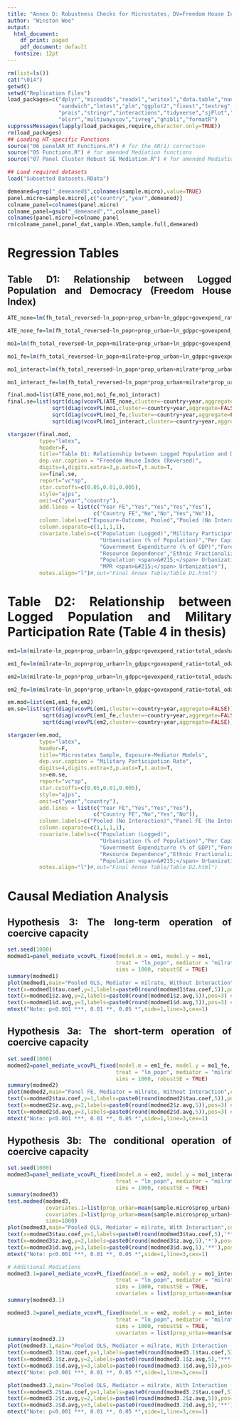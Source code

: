 ---
title: "Annex D: Robustness Checks for Microstates, DV=Freedom House Index"
author: "Winston Wee"
output: 
  html_document:
    df_print: paged
    pdf_document: default
  fontsize: 12pt
---

\vspace{5ex}

```{=html}
<style>
body{
text-align: justify
}
</style>
```

```{r, echo=FALSE, message=FALSE, tidy=TRUE, results='hide'}
rm(list=ls())
cat("\014")
getwd()
setwd("Replication Files")
load_packages=c("dplyr","miceadds","readxl","writexl","data.table","naniar","car","bestNormalize","broom",
                "sandwich","lmtest","plm","ggplot2","fixest","textreg","stargazer","pcse","mediation",
                "prais","stringr","interactions","tidyverse","sjPlot","plm","lme4","nlme",
                "olsrr","multiwayvcov","ivreg","ghibli","formatR")
suppressMessages(lapply(load_packages,require,character.only=TRUE))
rm(load_packages)
## Loading HT-specific Functions
source("06 panelAR_HT Functions.R") # for the AR(1) correction
source("05 Functions.R") # for amended Mediation functions
source("07 Panel Cluster Robust SE Mediation.R") # for amended Mediation functions

## Load required datasets
load("Subsetted Datasets.RData")

demeaned=grep("_demeaned$",colnames(sample.micro),value=TRUE)
panel.micro=sample.micro[,c("country","year",demeaned)]
colname_panel=colnames(panel.micro)
colname_panel=gsub("_demeaned","",colname_panel)
colnames(panel.micro)=colname_panel
rm(colname_panel,panel_dat,sample.VDem,sample.full,demeaned)
```

# Regression Tables

## Table D1: Relationship between Logged Population and Democracy (Freedom House Index)

```{r, echo=TRUE, tidy=TRUE, results="asis"}
ATE_none=lm(fh_total_reversed~ln_popn+prop_urban+ln_gdppc+govexpend_ratio+total_odashare_oecd+resourcerent+ethfrac_alesina2003+as.factor(year),sample.micro)

ATE_none_fe=lm(fh_total_reversed~ln_popn+prop_urban+ln_gdppc+govexpend_ratio+total_odashare_oecd+resourcerent+country+as.factor(year),panel.micro)

mo1=lm(fh_total_reversed~ln_popn+milrate+prop_urban+ln_gdppc+govexpend_ratio+total_odashare_oecd+resourcerent+ethfrac_alesina2003+as.factor(year),sample.micro) # Main Y model

mo1_fe=lm(fh_total_reversed~ln_popn+milrate+prop_urban+ln_gdppc+govexpend_ratio+total_odashare_oecd+resourcerent+country+as.factor(year),panel.micro)

mo1_interact=lm(fh_total_reversed~ln_popn*prop_urban+milrate*prop_urban+ln_gdppc+govexpend_ratio+total_odashare_oecd+resourcerent+ethfrac_alesina2003+as.factor(year),sample.micro)

mo1_interact_fe=lm(fh_total_reversed~ln_popn*prop_urban+milrate*prop_urban+ln_gdppc+govexpend_ratio+total_odashare_oecd+resourcerent+country+as.factor(year),panel.micro)

final.mod=list(ATE_none,mo1,mo1_fe,mo1_interact)
final.se=list(sqrt(diag(vcovPL(ATE_none,cluster=~country+year,aggregate=FALSE))),
              sqrt(diag(vcovPL(mo1,cluster=~country+year,aggregate=FALSE))),
              sqrt(diag(vcovPL(mo1_fe,cluster=~country+year,aggregate=FALSE))),
              sqrt(diag(vcovPL(mo1_interact,cluster=~country+year,aggregate=FALSE))))

stargazer(final.mod,
          type="latex",
          header=F,
          title="Table D1: Relationship between Logged Population and Democracy (Freedom House Index)",
          dep.var.caption = "Freedom House Index (Reversed)",
          digits=4,digits.extra=3,p.auto=T,t.auto=T,
          se=final.se,
          report="vc*sp",
          star.cutoffs=c(0.05,0.01,0.005),
          style="ajps",
          omit=c("year","country"),
          add.lines = list(c("Year FE","Yes","Yes","Yes","Yes"),
                           c("Country FE","No","No","Yes","No")),
          column.labels=c("Exposure-Outcome, Pooled","Pooled (No Interaction)","Panel FE (No Interaction)","Pooled (Interaction)"),
          column.separate=c(1,1,1,1),
          covariate.labels=c("Population (Logged)","Military Participation Rate",
                             "Urbanisation (% of Population)","Per Capita GDP (Logged)",
                             "Government Expenditurre (% of GDP)","Foreign Aid Received (% of GNI)",
                             "Resource Dependence","Ethnic Fractionalization",
                             "Population <span>&#215;</span> Urbanization",
                             "MPR <span>&#215;</span> Urbanization"),
          notes.align="l")#,out="Final Annex Table/Table D1.html")

```

# Table D2: Relationship between Logged Population and Military Participation Rate (Table 4 in thesis)

```{r, echo=TRUE, tidy=TRUE, results="asis"}

em1=lm(milrate~ln_popn+prop_urban+ln_gdppc+govexpend_ratio+total_odashare_oecd+resourcerent+ethfrac_alesina2003+as.factor(year),sample.micro) # Main M model

em1_fe=lm(milrate~ln_popn+prop_urban+ln_gdppc+govexpend_ratio+total_odashare_oecd+resourcerent+country+as.factor(year),panel.micro)

em2=lm(milrate~ln_popn*prop_urban+ln_gdppc+govexpend_ratio+total_odashare_oecd+resourcerent+ethfrac_alesina2003+as.factor(year),sample.micro)

em2_fe=lm(milrate~ln_popn*prop_urban+ln_gdppc+govexpend_ratio+total_odashare_oecd+resourcerent+country+as.factor(year),panel.micro)

em.mod=list(em1,em1_fe,em2)
em.se=list(sqrt(diag(vcovPL(em1,cluster=~country+year,aggregate=FALSE))),
           sqrt(diag(vcovPL(em1_fe,cluster=~country+year,aggregate=FALSE))),
           sqrt(diag(vcovPL(em2,cluster=~country+year,aggregate=FALSE))))

stargazer(em.mod,
          type="latex",
          header=F,
          title="Microstates Sample, Exposure-Mediator Models",
          dep.var.caption = "Military Participation Rate",
          digits=4,digits.extra=3,p.auto=T,t.auto=T,
          se=em.se,
          report="vc*sp",
          star.cutoffs=c(0.05,0.01,0.005),
          style="ajps",
          omit=c("year","country"),
          add.lines = list(c("Year FE","Yes","Yes","Yes"),
                           c("Country FE","No","Yes","No")),
          column.labels=c("Pooled (No Interaction)","Panel FE (No Interaction)","Pooled (Interaction)","Panel FE (Interaction)"),
          column.separate=c(1,1,1,1),
          covariate.labels=c("Population (Logged)",
                             "Urbanisation (% of Population)","Per Capita GDP (Logged)",
                             "Government Expenditurre (% of GDP)","Foreign Aid Received (% of GNI)",
                             "Resource Dependence","Ethnic Fractionalization",
                             "Population <span>&#215;</span> Urbanization"),
          notes.align="l")#,out="Final Annex Table/Table D2.html")
```

# Causal Mediation Analysis

## Hypothesis 3: The long-term operation of coercive capacity
```{r,echo=TRUE,tidy=TRUE}
set.seed(1000)
modmed1=panel_mediate_vcovPL_fixed(model.m = em1, model.y = mo1,
                                  treat = "ln_popn", mediator = "milrate",
                                  sims = 1000, robustSE = TRUE)
summary(modmed1)
plot(modmed1,main="Pooled OLS, Mediator = milrate, Without Interaction",col="red")
text(x=modmed1$tau.coef,y=1,labels=paste0(round(modmed1$tau.coef,5)),pos=3) # ATE
text(x=modmed1$z.avg,y=2,labels=paste0(round(modmed1$z.avg,5)),pos=3) # ADE
text(x=modmed1$d.avg,y=3,labels=paste0(round(modmed1$d.avg,5)),pos=3) # ACME
mtext("Note: p<0.001 ***, 0.01 **, 0.05 *",side=1,line=3,cex=1)
```

## Hypothesis 3a: The short-term operation of coercive capacity
```{r,echo=TRUE,tidy=TRUE}
set.seed(1000)
modmed2=panel_mediate_vcovPL_fixed(model.m = em1_fe, model.y = mo1_fe,
                                  treat = "ln_popn", mediator = "milrate",
                                  sims = 1000, robustSE = TRUE)
summary(modmed2)
plot(modmed2,main="Panel FE, Mediator = milrate, Without Interaction",col="red")
text(x=modmed2$tau.coef,y=1,labels=paste0(round(modmed2$tau.coef,5)),pos=3) # ATE
text(x=modmed2$z.avg,y=2,labels=paste0(round(modmed2$z.avg,5)),pos=3) # ADE
text(x=modmed2$d.avg,y=3,labels=paste0(round(modmed2$d.avg,5)),pos=3) # ACME
mtext("Note: p<0.001 ***, 0.01 **, 0.05 *",side=1,line=3,cex=1)
```

## Hypothesis 3b: The conditional operation of coercive capacity
```{r,echo=TRUE,tidy=TRUE}
set.seed(1000)
modmed3=panel_mediate_vcovPL_fixed(model.m = em2, model.y = mo1_interact,
                                  treat = "ln_popn", mediator = "milrate",
                                  sims = 1000, robustSE = TRUE)
summary(modmed3)
test.modmed(modmed3,
            covariates.1=list(prop_urban=mean(sample.micro$prop_urban)-sd(sample.micro$prop_urban)),
            covariates.2=list(prop_urban=mean(sample.micro$prop_urban)+sd(sample.micro$prop_urban)),
            sims=1000)
plot(modmed3,main="Pooled OLS, Mediator = milrate, With Interaction",col="red")
text(x=modmed3$tau.coef,y=1,labels=paste0(round(modmed3$tau.coef,5),'**'),pos=3) # ATE
text(x=modmed3$z.avg,y=2,labels=paste0(round(modmed3$z.avg,5),'*'),pos=3) # ADE
text(x=modmed3$d.avg,y=3,labels=paste0(round(modmed3$d.avg,5),'**'),pos=3) # ACME
mtext("Note: p<0.001 ***, 0.01 **, 0.05 *",side=1,line=3,cex=1)

# Additional Mediations
modmed3.1=panel_mediate_vcovPL_fixed(model.m = em2, model.y = mo1_interact,
                                  treat = "ln_popn", mediator = "milrate",
                                  sims = 1000, robustSE = TRUE,
                                  covariates = list(prop_urban=mean(sample.micro$prop_urban)-sd(sample.micro$prop_urban)))
summary(modmed3.1)

modmed3.2=panel_mediate_vcovPL_fixed(model.m = em2, model.y = mo1_interact,
                                  treat = "ln_popn", mediator = "milrate",
                                  sims = 1000, robustSE = TRUE,
                                  covariates = list(prop_urban=mean(sample.micro$prop_urban)+sd(sample.micro$prop_urban)))
summary(modmed3.2)
plot(modmed3.1,main="Pooled OLS, Mediator = milrate, With Interaction (Less Urban)",col="blue")
text(x=modmed3.1$tau.coef,y=1,labels=paste0(round(modmed3.1$tau.coef,5),'***'),pos=3) # ATE
text(x=modmed3.1$z.avg,y=2,labels=paste0(round(modmed3.1$z.avg,5),'***'),pos=3) # ADE
text(x=modmed3.1$d.avg,y=3,labels=paste0(round(modmed3.1$d.avg,5)),pos=3) # ACME
mtext("Note: p<0.001 ***, 0.01 **, 0.05 *",side=1,line=3,cex=1)

plot(modmed3.2,main="Pooled OLS, Mediator = milrate, With Interaction (More Urban)",col="red")
text(x=modmed3.2$tau.coef,y=1,labels=paste0(round(modmed3.2$tau.coef,5)),pos=3) # ATE
text(x=modmed3.2$z.avg,y=2,labels=paste0(round(modmed3.2$z.avg,5)),pos=3) # ADE
text(x=modmed3.2$d.avg,y=3,labels=paste0(round(modmed3.2$d.avg,5),'**'),pos=3) # ACME
mtext("Note: p<0.001 ***, 0.01 **, 0.05 *",side=1,line=3,cex=1)
```